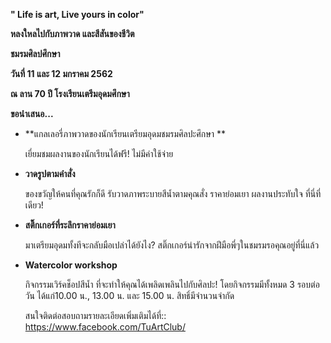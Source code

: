 
**" Life is art, Live yours in color"**

**หลงใหลไปกับภาพวาด และสีสันของชีวิต**

**ชมรมศิลปศึกษา**

**วันที่ 11 และ 12 มกราคม 2562**

**ณ ลาน 70 ปี โรงเรียนเตรีมอุดมศึกษา**

**ขอนำเสนอ...**

- **แกลเลอรี่ภาพวาดของนักเรียนเตรียมอุดมชมรมศิลปะศึกษา **

  เยี่ยมชมผลงานของนักเรียนได้ฟรี! ไม่มีค่าใช้จ่าย

- **วาดรูปตามคำสั่ง**

  ของขวัญให้คนที่คุณรักก็ดี รับวาดภาพระบายสีน้ำตามคุณสั่ง ราคาย่อมเยา
  ผลงานประทับใจ ที่นี่ที่เดียว!

- **สติ๊กเกอร์ที่ระลึกราคาย่อมเยา**

  มาเตรียมอุดมทั้งทีจะกลับมือเปล่าได้ยังไง?
  สติ๊กเกอร์น่ารักจากฝีมือพี่ๆในชมรมรอคุณอยู่ที่นี่แล้ว

- **Watercolor workshop**

  กิจกรรมเวิร์คช็อปสีน้ำ ที่จะทำให้คุณได้เพลิดเพลินไปกับศิลปะ!
  โดยกิจกรรมมีทั้งหมด 3 รอบต่อวัน ได้แก่10.00 น., 13.00 น. และ 15.00
  น. สิทธิ์มีจำนวนจำกัด

  สนใจติดต่อสอบถามรายละเอียดเพิ่มเติมได้ที่::
  <https://www.facebook.com/TuArtClub/>

